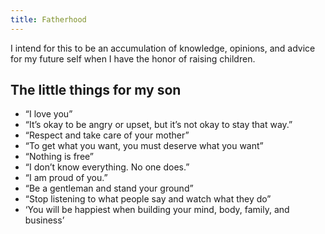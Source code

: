 ```yaml
---
title: Fatherhood
---
```


I intend for this to be an accumulation of knowledge, opinions, and advice for my future self when I have the honor of raising children.

## The little things for my son


- "I love you"
- "It's okay to be angry or upset, but it's not okay to stay that way."
- "Respect and take care of your mother"
- "To get what you want, you must deserve what you want"
- "Nothing is free"
- "I don't know everything. No one does."
- "I am proud of you."
- "Be a gentleman and stand your ground"
- "Stop listening to what people say and watch what they do"
- 'You will be happiest when building your mind, body, family, and business'
